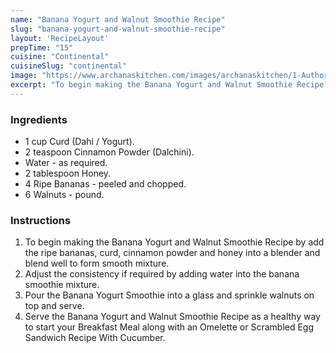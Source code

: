 ---
name: "Banana Yogurt and Walnut Smoothie Recipe"
slug: "banana-yogurt-and-walnut-smoothie-recipe"
layout: 'RecipeLayout'
prepTime: "15"
cuisine: "Continental"
cuisineSlug: "continental"
image: "https://www.archanaskitchen.com/images/archanaskitchen/1-Author/sibyl_sunitha/Banana_Yogurt_and_Walnut_Smoothie_Recipe_.jpg"
excerpt: "To begin making the Banana Yogurt and Walnut Smoothie Recipe by add the ripe bananas, curd, cinnamon powder and honey into a blender and blend well to form smooth mixture"
---

### Ingredients

- 1 cup Curd (Dahi / Yogurt).
- 2 teaspoon Cinnamon Powder (Dalchini).
- Water - as required.
- 2 tablespoon Honey.
- 4 Ripe Bananas - peeled and chopped.
- 6 Walnuts - pound.

### Instructions

1. To begin making the Banana Yogurt and Walnut Smoothie Recipe by add the ripe bananas, curd, cinnamon powder and honey into a blender and blend well to form smooth mixture.
1. Adjust the consistency if required by adding water into the banana smoothie mixture.
1. Pour the Banana Yogurt Smoothie into a glass and sprinkle walnuts on top and serve.
1. Serve the Banana Yogurt and Walnut Smoothie Recipe  as a healthy way to start your Breakfast Meal along with an Omelette or Scrambled Egg Sandwich Recipe With Cucumber.
